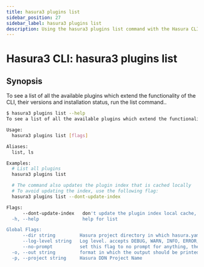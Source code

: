 ```yaml
---
title: hasura3 plugins list
sidebar_position: 27
sidebar_label: hasura3 plugins list
description: Using the hasura3 plugins list command with the Hasura CLI
---
```


# Hasura3 CLI: hasura3 plugins list 

## Synopsis
To see a list of all the available plugins which extend the functionality of the CLI, their versions and installation status, run the list command..

```bash
$ hasura3 plugins list --help
To see a list of all the available plugins which extend the functionality of the CLI, their versions and installation status, run the list command.

Usage:
  hasura3 plugins list [flags]

Aliases:
  list, ls

Examples:
  # List all plugins
  hasura3 plugins list

  # The command also updates the plugin index that is cached locally
  # To avoid updating the index, use the following flag:
  hasura3 plugins list --dont-update-index

Flags:
      --dont-update-index   don't update the plugin index local cache, only show the list
  -h, --help                help for list

Global Flags:
      --dir string         Hasura project directory in which hasura.yaml is present (default ".")
      --log-level string   Log level. accepts DEBUG, WARN, INFO, ERROR, FATAL (default "INFO")
      --no-prompt          set this flag to no prompt for anything, the command fails if any input is missing
  -o, --out string         format in which the output should be printed, accepts table, json and yaml (default "table")
  -p, --project string     Hasura DDN Project Name
```

